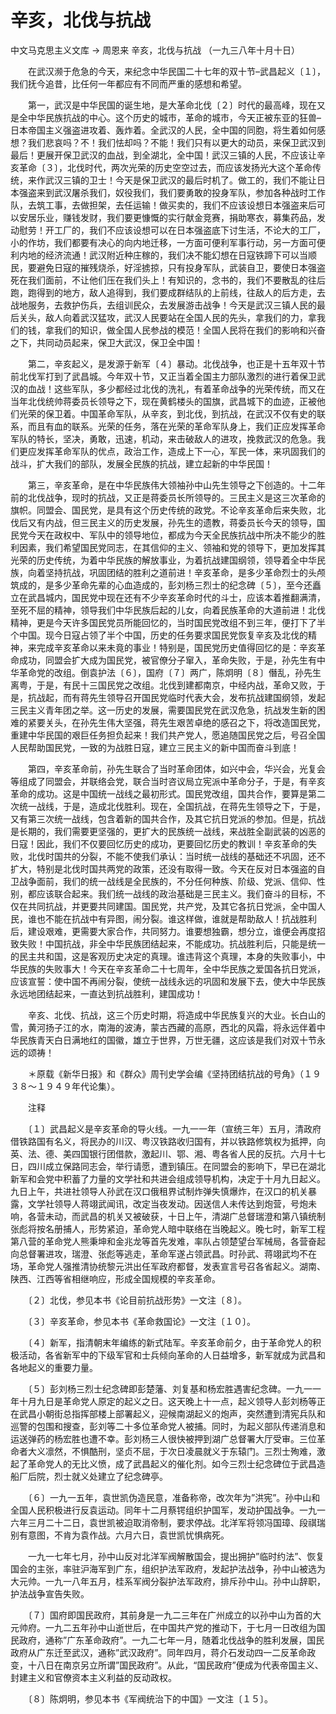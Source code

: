 # 辛亥，北伐与抗战

中文马克思主义文库 -> 周恩来
辛亥，北伐与抗战
（一九三八年十月十日）


　　在武汉濒于危急的今天，来纪念中华民国二十七年的双十节--武昌起义〔１〕，我们抚今追昔，比任何一年都应有不同而严重的感想和希望。

　　第一，武汉是中华民国的诞生地，是大革命北伐〔２〕时代的最高峰，现在又是全中华民族抗战的中心。这个历史的城市，革命的城市，今天正被东亚的狂兽--日本帝国主义强盗进攻着、轰炸着。全武汉的人民，全中国的同胞，将生着如何感想？我们悲哀吗？不！我们怯却吗？不能！我们只有以更大的动员，来保卫武汉到最后！更展开保卫武汉的血战，到全湖北，全中国！武汉三镇的人民，不应该让辛亥革命〔３〕，北伐时代，两次光荣的历史空空过去，而应该发扬光大这个革命传统，来作武汉三镇的卫士！今天是保卫武汉的最后时机了。做工的，我们不能让日本强盗来到武汉屠杀我们，奴役我们，我们要勇敢的投身军队，参加各种战时工作队，去筑工事，去做担架，去任运输！做买卖的，我们不应该设想日本强盗来后可以安居乐业，赚钱发财，我们要更慷慨的实行献金竞赛，捐助寒衣，募集药品，发动慰劳！开工厂的，我们不应该设想可以在日本强盗底下讨生活，不论大的工厂，小的作坊，我们都要有决心的向内地迁移，一方面可便利军事行动，另一方面可便利内地的经济流通！武汉附近种庄稼的，我们决不能幻想在日寇铁蹄下可以当顺民，要避免日寇的摧残烧杀，好淫掳掠，只有投身军队，武装自卫，要使日本强盗死在我们面前，不让他们压在我们头上！有知识的，念书的，我们不要散乱的往后跑，跑得到的地方，敌人追得到，我们要成群结队的上前线，往敌人的后方走，去战地服务，去救护伤兵，去组训民众，去发展游击战争！今天是武汉三镇人民的最后关头，敌人向着武汉猛攻，武汉人民要站在全国人民的先头，拿我们的力，拿我们的钱，拿我们的知识，做全国人民参战的模范！全国人民将在我们的影响和兴奋之下，共同动员起来，保卫大武汉，保卫全中国！

　　第二，辛亥起义，是发源于新军〔４〕暴动。北伐战争，也正是十五年双十节前北伐军打到了武昌城。今年双十节，又正当着全国主力部队激烈的进行着保卫武汉的血战！这些军队，多少都经过北伐的洗礼，有着革命战争的光荣传统，而又在当年北伐统帅蒋委员长领导之下，现在黄鹤楼头的国旗，武昌城下的血迹，正被他们光荣的保卫着。中国革命军队，从辛亥，到北伐，到抗战，在武汉不仅有史的联系，而且有血的联系。光荣的任务，落在光荣的革命军队身上，我们正应发挥革命军队的特长，坚决，勇敢，迅速，机动，来击破敌人的进攻，挽救武汉的危急。我们更应发挥革命军队的优点，政治工作，造成上下一心，军民一体，来巩固我们的战斗，扩大我们的部队，发展全民族的抗战，建立起新的中华民国！

　　第三，辛亥革命，是在中华民族伟大领袖孙中山先生领导之下创造的。十二年前的北伐战争，现时的抗战，又正是蒋委员长所领导的。三民主义是这三次革命的旗帜。同盟会、国民党，是具有这个历史传统的政党。不论辛亥革命后来失败，北伐后又有内战，但三民主义的历史发展，孙先生的遗教，蒋委员长今天的领导，国民党今天在政权中、军队中的领导地位，都成为今天全民族抗战中所决不能少的胜利因素，我们希望国民党同志，在其信仰的主义、领袖和党的领导下，更加发挥其光荣的历史传统，为着中华民族的解放事业，为着抗战建国纲领，领导着全中华民族，向着坚持抗战，巩固团结的胜利之道前进！辛亥革命，是多少革命烈士的头颅筑成的，是多少革命先辈的心血造成的，彭刘杨三烈士的纪念碑〔５〕，至今还矗立在武昌城内，国民党中现在还有不少辛亥革命时代的斗士，应该本着推翻满清，至死不屈的精神，领导我们中华民族后起的儿女，向着民族革命的大道前进！北伐精神，更是今天许多国民党员所能回忆的，当时国民党改组不到三年，便打下了半个中国。现今日寇占领了半个中国，历史的任务要求国民党恢复辛亥及北伐的精神，来完成辛亥革命以来未竟的事业！特别是，国民党历史值得回忆的是：辛亥革命成功，同盟会扩大成为国民党，被官僚分子窜入，革命失败，于是，孙先生有中华革命党的改组。倒袁护法〔６〕，国府〔７〕两广，陈炯明〔８〕僭乱，孙先生离粤，于是，有民十三国民党之改组。北伐到建都南京，中经内战，革命又败，于是，抗战起，而有蒋先生领导召开国民党临时代表大会，发布抗战建国纲领，发起三民主义青年团之举。这一历史的发展，需要国民党在武汉危急，抗战发生新的困难的紧要关头，在孙先生伟大坚强，蒋先生艰苦卓绝的感召之下，将改造国民党，重建中华民国的艰巨任务担负起来！我们共产党人，愿追随国民党之后，号召全国人民帮助国民党，一致的为战胜日寇，建立三民主义的新中国而奋斗到底！

　　第四，辛亥革命前，孙先生联合了当时革命团体，如兴中会，华兴会，光复会等组成了同盟会，并联络会党，联合当时咨议局立宪派中革命分子，于是，有辛亥革命的成功。这是中国统一战线之最初形式。国民党改组，国共合作，要算是第二次统一战线，于是，造成北伐胜利。现在，全国抗战，在蒋先生领导之下，于是，又有第三次统一战线，包含着新的国共合作，及其它抗日党派的参加。但是，抗战是长期的，我们需要更坚强的，更扩大的民族统一战线，来战胜全副武装的凶恶的日寇！因此，我们不仅要回忆历史的成功，更要回忆历史的教训！辛亥革命的失败，北伐时国共的分裂，不能不使我们承认：当时统一战线的基础还不巩固，还不扩大，特别是北伐时国共两党的政策，还没有取得一致。今天在反对日本强盗的自卫战争面前，我们的统一战线是全民族的，不分任何种族、阶级、党派、信仰、性别，都应该联合起来。我们统一战线的政治基础是三民主义。我们奋斗的目标，不仅在共同抗战，并更要共同建国。国民党，共产党，及其它各抗日党派，全中国人民，谁也不能在抗战中有异图，闹分裂。谁这样做，谁就是帮助敌人！抗战胜利后，建设艰难，更需要大家合作，共同努力。谁要想独霸，想分立，谁便会再度招致失败！中国抗战，非全中华民族团结起来，不能成功。抗战胜利后，只能是统一的民主共和国，这是客观历史决定的真理。谁违背这个真理，本身的失败事小，中华民族的失败事大！今天在辛亥革命二十七周年，全中华民族之爱国各抗日党派，应该宣誓：使中国不再闹分裂，使统一战线永远的巩固和发展下去，使大中华民族永远地团结起来，一直达到抗战胜利，建国成功！

　　辛亥、北伐、抗战，这三个历史时期，将造成中华民族复兴的大业。长白山的雪，黄河扬子江的水，南海的波涛，蒙古西藏的高原，西北的风霜，将永远伴着中华民族青天白日满地红的国徽，雄立于世界，万世无疆，这应该是我们对双十节永远的颂祷！



　　＊原载《新华日报》和《群众》周刊史学会编《坚持团结抗战的号角》（１９３８～１９４９年代论集）。

　　注释

　　〔１〕武昌起义是辛亥革命的导火线。一九一一年（宣统三年）五月，清政府借铁路国有名义，将民办的川汉、粤汉铁路收归国有，并以铁路修筑权为抵押，向英、法、德、美四国银行团借款，激起川、鄂、湘、粤各省人民的反抗。六月十七日，四川成立保路同志会，举行请愿，遭到镇压。在同盟会的影响下，早已在湖北新军和会党中积蓄了力量的文学社和共进会组成领导机构，决定于十月九日起义。九日上午，共进社领导人孙武在汉口俄租界试制炸弹失慎爆炸，在汉口的机关暴露，文学社领导人蒋翊武闻讯，改定当夜发动。因送信人未传达到炮营，号炮未响，各营未动，而武昌的机关又被破获，十日上午，清湖广总督瑞澄和第八镇统制张彪将按名册捕人，形势紧迫，革命党人暗中联络在当晚起义。晚七时，新军工程第八营的革命党人熊秉坤和金兆龙等首先发难，率队占领楚望台军械局，各营奋起向总督署进攻，瑞澄、张彪等逃走，革命军遂占领武昌。时孙武、蒋翊武均不在场，革命党人强推清协统黎元洪出任军政府都督，发表宣言号召各省起义。湖南、陕西、江西等省相继响应，形成全国规模的辛亥革命。

　　〔２〕北伐，参见本书《论目前抗战形势》一文注〔８〕。

　　〔３〕辛亥革命，参见本书《革命救国论》一文注〔１０〕。

　　〔４〕新军，指清朝末年编练的新式陆军。辛亥革命前夕，由于革命党人的积极活动，各省新军中的下级军官和士兵倾向革命的人日益增多，新军就成为武昌和各地起义的重要力量。

　　〔５〕彭刘杨三烈士纪念碑即彭楚藩、刘复基和杨宏胜遇害纪念碑。一九一一年十月九日是革命党人原定的起义之日。这天晚上十一点，起义领导人彭刘杨等正在武昌小朝街总指挥部楼上部署起义，迎候南湖起义的炮声，突然遭到清宪兵队和巡警的包围和搜查，彭刘等二十多位革命党人被捕。同时，为起义部队传递消息和运送弹药的杨宏胜也遭不幸。彭刘杨三人很快被押到湖广总督署大厅受审。三位革命者大义凛然，不惧酷刑，坚贞不屈，于次日凌晨就义于东辕门。三烈士殉难，激起了革命党人的无比义愤，成了武昌起义的催化剂。如今三烈士纪念碑位于武昌造船厂后院，烈士就义处建立了纪念碑亭。

　　〔６〕一九一五年，袁世凯伪造民意，准备称帝，改次年为"洪宪"。孙中山和全国人民积极进行反袁运动。同年十二月蔡锷组织护国军，发动护国战争。一九一六年三月二十二日，袁世凯被迫取消帝制，要求停战。北洋军将领冯国璋、段祺瑞别有意图，不肯为袁作战。六月六日，袁世凯忧惧病死。

　　一九一七年七月，孙中山反对北洋军阀解散国会，提出拥护"临时约法"、恢复国会的主张，率驻沪海军到广东，组织护法军政府，发起护法战争，孙中山被选为大元帅。一九一八年五月，桂系军阀分裂护法军政府，排斥孙中山。孙中山辞职，护法战争宣告失败。

　　〔７〕国府即国民政府，其前身是一九二三年在广州成立的以孙中山为首的大元帅府。一九二五年孙中山逝世后，在中国共产党的推动下，于七月一日改组为国民政府，通称"广东革命政府"。一九二七年一月，随着北伐战争的胜利发展，国民政府从广东迁至武汉，通称"武汉政府"。同年四月，蒋介石发动四一二反革命政变，十八日在南京另立所谓"国民政府"。从此，"国民政府"便成为代表帝国主义、封建主义和官僚资本主义利益的反动政权。

　　〔８〕陈炯明，参见本书《军阀统治下的中国》一文注〔１５〕。




